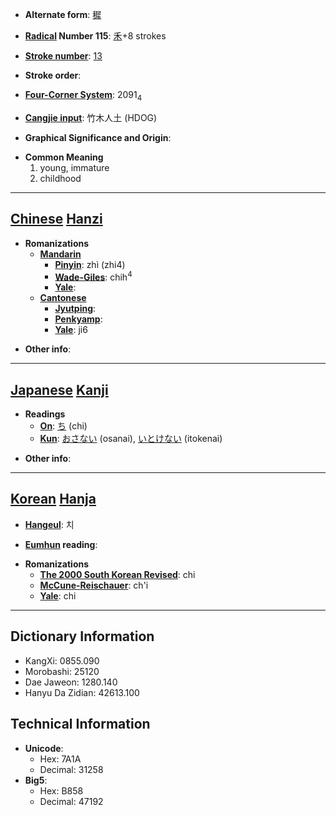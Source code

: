 * '''Alternate form''': [[穉]]

* '''[[Wiktionary:Chinese radical index| Radical]] Number 115''': [[Wiktionary:Chinese radical index 禾|禾]]+8 strokes

* '''[[Wiktionary:Chinese total strokes index|Stroke number]]''': [[Wiktionary:Chinese total strokes index 13|13]]

* '''Stroke order''': 

* '''[[Wiktionary:Chinese four corner index|Four-Corner System]]''': 2091<sub>4</sub>

* '''[[Wiktionary:Chinese Cangjie index|Cangjie input]]''': 竹木人土 (HDOG)

* '''Graphical Significance and Origin''': 

* '''Common Meaning'''
*#young, immature
*# childhood


----

== [[Chinese]] [[Hanzi]] ==

* '''Romanizations'''
** '''[[Mandarin]]'''
*** '''[[Pinyin]]''': zhì (zhi4)
*** '''[[Wade-Giles]]''': chih<sup>4</sup>
*** '''[[Yale]]''': 
** '''[[Cantonese]]'''
*** '''[[Jyutping]]''':
*** '''[[Penkyamp]]''': 
*** '''[[Yale]]''': ji6

* '''Other info''': 

----

== [[Japanese]] [[Kanji]] ==

* '''Readings'''
** '''[[On]]''': [[ち]] (chi)
** '''[[Kun]]''': [[おさない]] (osanai), [[いとけない]] (itokenai)

* '''Other info''':  

----

== [[Korean]] [[Hanja]] ==

* '''[[Hangeul]]''': 치

* '''[[Eumhun]] reading''': 

* '''Romanizations'''
** '''[[The 2000 South Korean Revised Romanization|The 2000 South Korean Revised]]''': chi
** '''[[McCune-Reischauer]]''': ch'i
** '''[[Yale]]''': chi

----

== Dictionary Information ==

* KangXi: 0855.090
* Morobashi: 25120
* Dae Jaweon: 1280.140
* Hanyu Da Zidian: 42613.100

== Technical Information ==

* '''Unicode''':
** Hex: 7A1A
** Decimal: 31258
* '''Big5''':
** Hex: B858
** Decimal: 47192